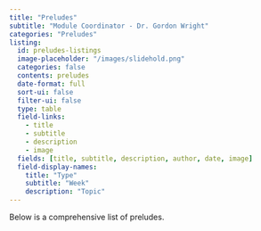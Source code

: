 ```yaml
---
title: "Preludes"
subtitle: "Module Coordinator - Dr. Gordon Wright"
categories: "Preludes"
listing:
  id: preludes-listings
  image-placeholder: "/images/slidehold.png"
  categories: false
  contents: preludes
  date-format: full
  sort-ui: false
  filter-ui: false
  type: table
  field-links: 
    - title
    - subtitle
    - description
    - image
  fields: [title, subtitle, description, author, date, image]
  field-display-names:
    title: "Type"
    subtitle: "Week"
    description: "Topic"
---
```


Below is a comprehensive list of preludes.

::: {#preludes-listings}
:::
